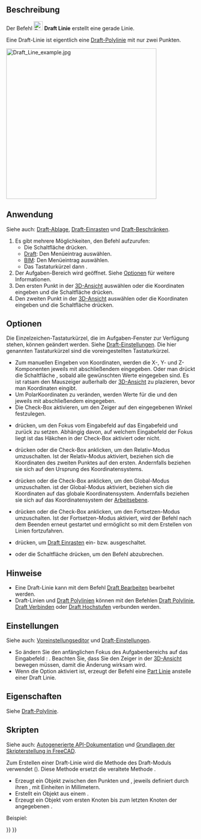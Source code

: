 <languages/>

{{Docnav/de
|
|[[Draft_Wire/de|Polylinie]]
|[[Draft_Workbench/de|Draft]]
|IconL=
|IconR=Draft_Wire.svg
|IconC=Workbench_Draft.svg
}}

{{GuiCommand/de
|Name=Draft Line
|Name/de=Draft Linie
|MenuLocation=Zeichnen → Linie<br>2D-Zeichnen → Linie
|Workbenches=[[Draft_Workbench/de|Draft]], [[BIM_Workbench/de|BIM]]
|Shortcut={{KEY|L}} {{KEY|I}}
|Version=0.7
|SeeAlso=[[Draft_Wire/de|Draft Linienzug]]
}}

<span id="Description"></span>
==Beschreibung== 

Der Befehl [[Image:Draft_Line.svg|24px]] '''Draft Linie''' erstellt eine gerade Linie.

Eine Draft-Linie ist eigentlich eine [[Draft_Wire/de|Draft-Polylinie]] mit nur zwei Punkten.

[[Image:Draft_Line_example.jpg|400px]]
{{Caption|Eine durch zwei Punkte festgelegte Linie}}

<span id="Usage"></span>
==Anwendung== 

Siehe auch: [[Draft_Tray/de|Draft-Ablage]], [[Draft_Snap/de|Draft-Einrasten]] und [[Draft_Constrain/de|Draft-Beschränken]].

# Es gibt mehrere Möglichkeiten, den Befehl aufzurufen:
#* Die Schaltfläche {{Button|[[Image:Draft_Line.svg|16px]] [[Draft_Line|Linie]]}} drücken.
#* [[Draft_Workbench/de|Draft]]: Den Menüeintrag {{MenuCommand|Zeichnen → [[Image:Draft_Line.svg|16px]] Linie}} auswählen.
#* [[BIM_Workbench/de|BIM]]: Den Menüeintrag {{MenuCommand|2D-Entwurf → [[Image:Draft_Line.svg|16px]] Linie}} auswählen.
#* Das Tastaturkürzel {{KEY|L}} dann {{KEY|I}}.
# Der Aufgaben-Bereich {{MenuCommand|Linie}} wird geöffnet. Siehe [[#Optionen|Optionen]] für weitere Informationen.
# Den ersten Punkt in der [[3D_View/de|3D-Ansicht]] auswählen oder die Koordinaten eingeben und die Schaltfläche {{Button|[[Image:Draft_AddPoint.svg|16px]] Punkt eingeben}} drücken.
# Den zweiten Punkt in der [[3D_View/de|3D-Ansicht]] auswählen oder die Koordinaten eingeben und die Schaltfläche {{Button|[[Image:Draft_AddPoint.svg|16px]] Punkt eingeben}} drücken.

<span id="Options"></span>
==Optionen==

Die Einzelzeichen-Tastaturkürzel, die im Aufgaben-Fenster zur Verfügung stehen, können geändert werden. Siehe [[Draft_Preferences/de|Draft-Einstellungen]]. Die hier genannten Tastaturkürzel sind die voreingestellten Tastaturkürzel.

* Zum manuellen Eingeben von Koordinaten, werden die X-, Y- und Z-Komponenten jeweils mit abschließendem {{KEY|Enter}} eingegeben. Oder man drückt die Schaltfläche {{Button|[[Image:Draft_AddPoint.svg|16px]] Punkt eingeben}}, sobald alle gewünschten Werte eingegeben sind. Es ist ratsam den Mauszeiger außerhalb der [[3D_View/de|3D-Ansicht]] zu plazieren, bevor man Koordinaten eingibt.
* Um PolarKoordinaten zu veränden, werden Werte für die {{MenuCommand|Länge}} und den {{MenuCommand|Winkel}} jeweils mit abschließendem {{KEY|Enter}} eingegeben.
* Die Check-Box {{MenuCommand|Angle}} aktivieren, um den Zeiger auf den eingegebenen Winkel festzulegen.
* {{KEY|L}} drücken, um den Fokus vom Eingabefeld {{MenuCommand|X}} auf das Eingabefeld {{MenuCommand|Länge}} und zurück zu setzen. Abhängig davon, auf welchem Eingabefeld der Fokus liegt ist das Häkchen in der Check-Box {{MenuCommand|Winkel}} aktiviert oder nicht.
* {{KEY|R}} drücken oder die Check-Box {{MenuCommand|Relativ}} anklicken, um den Relativ-Modus umzuschalten. Ist der Relativ-Modus aktiviert, beziehen sich die Koordinaten des zweiten Punktes auf den ersten. Andernfalls beziehen sie sich auf den Ursprung des Koordinatensystems.
* {{KEY|G}} drücken oder die Check-Box {{MenuCommand|Global}} anklicken, um den Global-Modus umzuschalten. ist der Global-Modus aktiviert, beziehen sich die Koordinaten auf das globale Koordinatensystem. Andernfalls beziehen sie sich auf das Koordinatensystem der [[Draft_SelectPlane/de|Arbeitsebene]].
* {{KEY|N}} drücken oder die Check-Box {{MenuCommand|Fortsetzen}} anklicken, um den Fortsetzen-Modus umzuschalten. Ist der Fortsetzen-Modus aktiviert, wird der Befehl nach dem Beenden erneut gestartet und ermöglicht so mit dem Erstellen von Linien fortzufahren.
* {{KEY|S}} drücken, um [[Draft_Snap/de|Draft Einrasten]] ein- bzw. ausgeschaltet.
* {{KEY|Esc}} oder die Schaltfläche {{Button|Schließen}} drücken, um den Befehl abzubrechen.

<span id="Notes"></span>
==Hinweise==

* Eine Draft-Linie kann mit dem Befehl [[Draft_Edit/de|Draft Bearbeiten]] bearbeitet werden.
* Draft-Linien und [[Draft_Wire/de|Draft Polylinien]] können mit den Befehlen [[Draft_Wire/de|Draft Polylinie]], [[Draft_Join/de|Draft Verbinden]] oder [[Draft_Upgrade/de|Draft Hochstufen]] verbunden werden.

<span id="Preferences"></span>
==Einstellungen==

Siehe auch: [[Preferences_Editor/de|Voreinstellungseditor]] und [[Draft_Preferences/de|Draft-Einstellungen]].

* So ändern Sie den anfänglichen Fokus des Aufgabenbereichs auf das Eingabefeld {{MenuCommand|Länge}}: {{MenuCommand|Bearbeiten → Einstellungen → Draft → Allgemein → Fokussierung auf Länge statt auf X-Koordinate setzen}}. Beachten Sie, dass Sie den Zeiger in der [[3D_View/de|3D-Ansicht]] bewegen müssen, damit die Änderung wirksam wird.
* Wenn die Option {{MenuCommand|Bearbeiten → Einstellungen → Draft → Allgemein → Part-Grundkörper erstellen, wenn möglich}} aktiviert ist, erzeugt der Befehl eine [[Part_Line/de|Part Linie]] anstelle einer Draft Linie.

<span id="Properties"></span>
==Eigenschaften==

Siehe [[Draft_Wire/de#Eigenschaften|Draft-Polylinie]].

<span id="Scripting"></span>
==Skripten==

Siehe auch: [https://freecad.github.io/SourceDoc/ Autogenerierte API-Dokumentation] und [[FreeCAD_Scripting_Basics/de|Grundlagen der Skripterstellung in FreeCAD]].

Zum Erstellen einer Draft-Linie wird die Methode {{incode|make_line}} des Draft-Moduls verwendet ({{Version/de|0.19}}). Diese Methode ersetzt die veraltete Methode {{incode|makeLine}}.

{{Code|code=
line = make_line(p1, p2)
line = make_line(LineSegment)
line = make_line(Shape)
}}

* Erzeugt ein {{incode|Line}} Objekt zwischen den Punkten {{incode|p1}} und {{incode|p2}}, jeweils definiert durch ihren {{incode|FreeCAD.Vector}}, mit Einheiten in Millimetern.
* Erstellt ein {{incode|Line}} Objekt aus einem {{incode|Part.LineSegment}}.
* Erzeugt ein {{incode|Line}} Objekt vom ersten Knoten bis zum letzten Knoten der angegebenen {{incode|Shape}}.

Beispiel:

{{Code|code=
import FreeCAD as App
import Draft

doc = App.newDocument()

p1 = App.Vector(0, 0, 0)
p2 = App.Vector(1000, 500, 0)
p3 = App.Vector(-250, -500, 0)
p4 = App.Vector(500, 1000, 0)

line1 = Draft.make_line(p1, p2)
line2 = Draft.make_line(p3, p4)

doc.recompute()
}}


{{Docnav/de
|
|[[Draft_Wire/de|Polylinie]]
|[[Draft_Workbench/de|Draft]]
|IconL=
|IconR=Draft_Wire.svg
|IconC=Workbench_Draft.svg
}}

{{Draft Tools navi{{#translation:}}}}
{{Userdocnavi{{#translation:}}}}